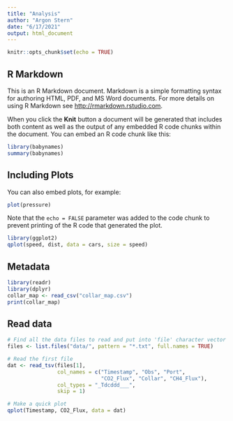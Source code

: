 ```yaml
---
title: "Analysis"
author: "Argon Stern"
date: "6/17/2021"
output: html_document
---
```


```r
knitr::opts_chunk$set(echo = TRUE)
```

## R Markdown

This is an R Markdown document. Markdown is a simple formatting syntax for authoring HTML, PDF, and MS Word documents. For more details on using R Markdown see <http://rmarkdown.rstudio.com>.

When you click the **Knit** button a document will be generated that includes both content as well as the output of any embedded R code chunks within the document. You can embed an R code chunk like this:

```r
library(babynames)
summary(babynames)
```

## Including Plots

You can also embed plots, for example:

```r
plot(pressure)
```

Note that the `echo = FALSE` parameter was added to the code chunk to prevent printing of the R code that generated the plot.


```r
library(ggplot2)
qplot(speed, dist, data = cars, size = speed)
```

## Metadata

```r
library(readr)
library(dplyr)
collar_map <- read_csv("collar_map.csv")
print(collar_map)
```

## Read data

```r
# Find all the data files to read and put into 'file' character vector
files <- list.files("data/", pattern = "*.txt", full.names = TRUE)

# Read the first file
dat <- read_tsv(files[1],
                col_names = c("Timestamp", "Obs", "Port",
                              "CO2_Flux", "Collar", "CH4_Flux"), 
                col_types = "_Tdcddd___",
                skip = 1)

# Make a quick plot
qplot(Timestamp, CO2_Flux, data = dat)
```

